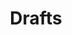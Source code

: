 ---
title: Drafts
description: Entities or updates not yet persisted to your web
seo-title: Drafts - HASH
seo-description: Drafts are new entities or updates to entities which have not yet been persisted to a HASH web. Learn more about them and how to process drafts.
sidebar-title: Drafts
sidebar-icon: https://example.com/image.svg
---